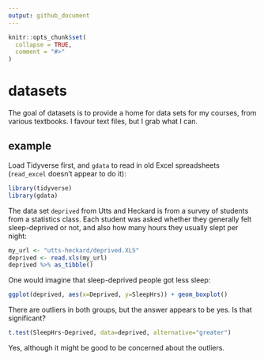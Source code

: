 ```yaml
---
output: github_document
---
```


<!-- README.md is generated from README.Rmd. Please edit that file -->

```r
knitr::opts_chunk$set(
  collapse = TRUE,
  comment = "#>"
)
```

# datasets

<!-- badges: start -->
<!-- badges: end -->

The goal of datasets is to provide a home for data sets for my courses, from various textbooks. I favour text files, but I grab what I can.

## example

Load Tidyverse first, and `gdata` to read in old Excel spreadsheets (`read_excel` doesn't appear to do it):

```r
library(tidyverse)
library(gdata)
```


The data set `deprived` from Utts and Heckard is from a survey of students from a statistics class. Each student was asked whether they generally felt sleep-deprived or not, and also how many hours they usually slept per night:

```r
my_url <- "utts-heckard/deprived.XLS"
deprived <- read.xls(my_url)
deprived %>% as_tibble()
```

One would imagine that sleep-deprived people got less sleep:

```r
ggplot(deprived, aes(x=Deprived, y=SleepHrs)) + geom_boxplot()
```

There are outliers in both groups, but the answer appears to be yes. Is that significant?

```r
t.test(SleepHrs~Deprived, data=deprived, alternative="greater")
```

Yes, although it might be good to be concerned about the outliers.

